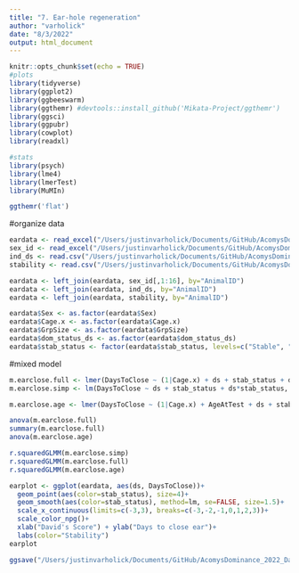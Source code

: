 ```yaml
---
title: "7. Ear-hole regeneration"
author: "varholick"
date: "8/3/2022"
output: html_document
---
```


```r
knitr::opts_chunk$set(echo = TRUE)
#plots
library(tidyverse)
library(ggplot2)
library(ggbeeswarm)
library(ggthemr) #devtools::install_github('Mikata-Project/ggthemr')
library(ggsci)
library(ggpubr)
library(cowplot)
library(readxl)

#stats
library(psych)
library(lme4)
library(lmerTest)
library(MuMIn)

ggthemr('flat')
```
#organize data
```r
eardata <- read_excel("/Users/justinvarholick/Documents/GitHub/AcomysDominance_2022_Data_Results/Data/EarDaysToClose.xlsx")
sex_id <- read_excel("/Users/justinvarholick/Documents/GitHub/AcomysDominance_2022_Data_Results/Data/AcomysDomRegen_Inventory.xlsx", sheet = "Sheet1")
ind_ds <- read.csv("/Users/justinvarholick/Documents/GitHub/AcomysDominance_2022_Data_Results/Data/dscorebyanimal_edited.csv")
stability <- read.csv("/Users/justinvarholick/Documents/GitHub/AcomysDominance_2022_Data_Results/Data/stabilitybycage.csv")

eardata <- left_join(eardata, sex_id[,1:16], by="AnimalID")
eardata <- left_join(eardata, ind_ds, by="AnimalID")
eardata <- left_join(eardata, stability, by="AnimalID")

eardata$Sex <- as.factor(eardata$Sex)
eardata$Cage.x <- as.factor(eardata$Cage.x)
eardata$GrpSize <- as.factor(eardata$GrpSize)
eardata$dom_status_ds <- as.factor(eardata$dom_status_ds)
eardata$stab_status <- factor(eardata$stab_status, levels=c("Stable", "Unstable", "Unclear"))
```

#mixed model
```r
m.earclose.full <- lmer(DaysToClose ~ (1|Cage.x) + ds + stab_status + ds*stab_status, data=eardata, REML=F, control=lmerControl(optimizer="bobyqa"))
m.earclose.simp <- lm(DaysToClose ~ ds + stab_status + ds*stab_status, data=eardata)

m.earclose.age <- lmer(DaysToClose ~ (1|Cage.x) + AgeAtTest + ds + stab_status + ds*stab_status, data=eardata, REML=F, control=lmerControl(optimizer="bobyqa"))

anova(m.earclose.full)
summary(m.earclose.full)
anova(m.earclose.age)

r.squaredGLMM(m.earclose.simp)
r.squaredGLMM(m.earclose.full)
r.squaredGLMM(m.earclose.age)
```

```r
earplot <- ggplot(eardata, aes(ds, DaysToClose))+
  geom_point(aes(color=stab_status), size=4)+
  geom_smooth(aes(color=stab_status), method=lm, se=FALSE, size=1.5)+
  scale_x_continuous(limits=c(-3,3), breaks=c(-3,-2,-1,0,1,2,3))+
  scale_color_npg()+
  xlab("David's Score") + ylab("Days to close ear")+
  labs(color="Stability")
earplot
```
```r
ggsave("/Users/justinvarholick/Documents/GitHub/AcomysDominance_2022_Data_Results/R generated figures/fig5_ear.tiff", earplot, units="cm", width = 15, height = 15, device='tiff', dpi=300)

```










